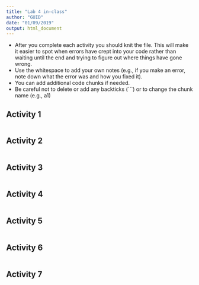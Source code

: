 ```yaml
---
title: "Lab 4 in-class"
author: "GUID"
date: "01/09/2019"
output: html_document
---
```


* After you complete each activity you should knit the file. This will make it easier to spot when errors have crept into your code rather than waiting until the end and trying to figure out where things have gone wrong.
* Use the whitespace to add your own notes (e.g., if you make an error, note down what the error was and how you fixed it).
* You can add additional code chunks if needed.
* Be careful not to delete or add any backticks (```) or to change the chunk name (e.g., a1)


## Activity 1

```r

```

## Activity 2

```r

```

## Activity 3

```r

```

## Activity 4

```r

```

## Activity 5

```r

```

## Activity 6

```r

```

## Activity 7

```r

```



